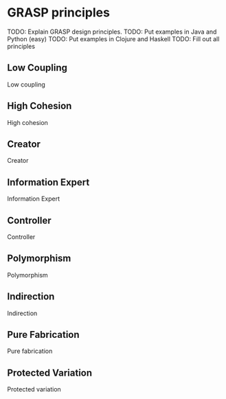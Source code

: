 # GRASP principles

TODO: Explain GRASP design principles.
TODO: Put examples in Java and Python (easy)
TODO: Put examples in Clojure and Haskell
TODO: Fill out all principles

## Low Coupling

Low coupling

## High Cohesion

High cohesion

## Creator

Creator

## Information Expert

Information Expert

## Controller

Controller

## Polymorphism

Polymorphism

## Indirection

Indirection

## Pure Fabrication

Pure fabrication

## Protected Variation

Protected variation

